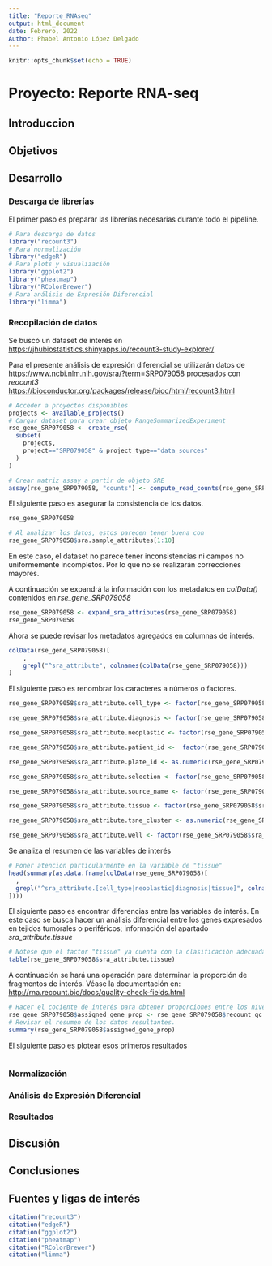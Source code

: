 ```yaml
---
title: "Reporte_RNAseq"
output: html_document
date: Febrero, 2022
Author: Phabel Antonio López Delgado
---
```


```r
knitr::opts_chunk$set(echo = TRUE)
```

# Proyecto: Reporte RNA-seq


## Introduccion


## Objetivos


## Desarrollo

### Descarga de librerías

El primer paso es preparar las librerías necesarias durante todo el pipeline.

```r
# Para descarga de datos
library("recount3")
# Para normalización
library("edgeR")
# Para plots y visualización
library("ggplot2")
library("pheatmap")
library("RColorBrewer")
# Para análisis de Expresión Diferencial
library("limma")
```

### Recopilación de datos

Se buscó un dataset de interés en <https://jhubiostatistics.shinyapps.io/recount3-study-explorer/>

Para el presente análisis de expresión diferencial se utilizarán datos de <https://www.ncbi.nlm.nih.gov/sra/?term=SRP079058> procesados con *reocunt3* <https://bioconductor.org/packages/release/bioc/html/recount3.html>

```r
# Acceder a proyectos disponibles
projects <- available_projects()
# Cargar dataset para crear objeto RangeSummarizedExperiment
rse_gene_SRP079058 <- create_rse(
  subset(
    projects,
    project=="SRP079058" & project_type=="data_sources"
  )
)

# Crear matriz assay a partir de objeto SRE
assay(rse_gene_SRP079058, "counts") <- compute_read_counts(rse_gene_SRP079058)
```
El siguiente paso es asegurar la consistencia de los datos.

```r
rse_gene_SRP079058
```

```r
# Al analizar los datos, estos parecen tener buena con
rse_gene_SRP079058$sra.sample_attributes[1:10]
```
En este caso, el dataset no parece tener inconsistencias ni campos no uniformemente incompletos. Por lo que no se realizarán correcciones mayores.

A continuación se expandrá la información con los metadatos en *colData()* contenidos en *rse_gene_SRP079058*

```r
rse_gene_SRP079058 <- expand_sra_attributes(rse_gene_SRP079058)
rse_gene_SRP079058
```
Ahora se puede revisar los metadatos agregados en columnas de interés.

```r

colData(rse_gene_SRP079058)[
    ,
    grepl("^sra_attribute", colnames(colData(rse_gene_SRP079058)))
]
```
El siguiente paso es renombrar los caracteres a números o factores.

```r
rse_gene_SRP079058$sra_attribute.cell_type <- factor(rse_gene_SRP079058$sra_attribute.cell_type)

rse_gene_SRP079058$sra_attribute.diagnosis <- factor(rse_gene_SRP079058$sra_attribute.diagnosis)

rse_gene_SRP079058$sra_attribute.neoplastic <- factor(rse_gene_SRP079058$sra_attribute.neoplastic)

rse_gene_SRP079058$sra_attribute.patient_id <-  factor(rse_gene_SRP079058$sra_attribute.patient_id)

rse_gene_SRP079058$sra_attribute.plate_id <- as.numeric(rse_gene_SRP079058$sra_attribute.plate_id)

rse_gene_SRP079058$sra_attribute.selection <- factor(rse_gene_SRP079058$sra_attribute.selection)

rse_gene_SRP079058$sra_attribute.source_name <- factor(rse_gene_SRP079058$sra_attribute.source_name)

rse_gene_SRP079058$sra_attribute.tissue <- factor(rse_gene_SRP079058$sra_attribute.tissue)

rse_gene_SRP079058$sra_attribute.tsne_cluster <- as.numeric(rse_gene_SRP079058$sra_attribute.tsne_cluster)

rse_gene_SRP079058$sra_attribute.well <- factor(rse_gene_SRP079058$sra_attribute.well)

```

Se analiza el resumen de las variables de interés

```r
# Poner atención particularmente en la variable de "tissue"
head(summary(as.data.frame(colData(rse_gene_SRP079058)[
  ,
  grepl("^sra_attribute.[cell_type|neoplastic|diagnosis|tissue]", colnames(colData(rse_gene_SRP079058)))
])))

```
El siguiente paso es encontrar diferencias entre las variables de interés. En este caso se busca hacer un análisis diferencial entre los genes expresados en tejidos tumorales o periféricos; información del apartado *sra_attribute.tissue*

```r
# Nótese que el factor "tissue" ya cuenta con la clasificación adecuada para el objetivo: análisis de expresión difernecial entre tejidos cancerosos.
table(rse_gene_SRP079058$sra_attribute.tissue)
```
A continuación se hará una operación para determinar la proporción de fragmentos de interés. Véase la documentación en: <http://rna.recount.bio/docs/quality-check-fields.html>

```r
# Hacer el cociente de interés para obtener proporciones entre los niveles de expresión.
rse_gene_SRP079058$assigned_gene_prop <- rse_gene_SRP079058$recount_qc.gene_fc_count_all.assigned / rse_gene_SRP079058$recount_qc.gene_fc_count_unique.total
# Revisar el resumen de los datos resultantes.
summary(rse_gene_SRP079058$assigned_gene_prop)
```
El siguiente paso es plotear esos primeros resultados

```r


```



### Normalización

### Análisis de Expresión Diferencial

### Resultados


## Discusión


## Conclusiones


## Fuentes y ligas de interés
```r
citation("recount3")
citation("edgeR")
citation("ggplot2")
citation("pheatmap")
citation("RColorBrewer")
citation("limma")
```
